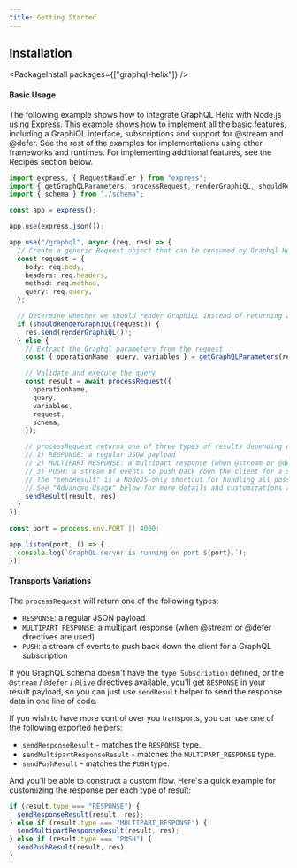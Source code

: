 ```yaml
---
title: Getting Started
---
```


## Installation

<PackageInstall packages={["graphql-helix"]} />

#### Basic Usage

The following example shows how to integrate GraphQL Helix with Node.js using Express. This example shows how to implement all the basic features, including a GraphiQL interface, subscriptions and support for @stream and @defer. See the rest of the examples for implementations using other frameworks and runtimes. For implementing additional features, see the Recipes section below.

```ts
import express, { RequestHandler } from "express";
import { getGraphQLParameters, processRequest, renderGraphiQL, shouldRenderGraphiQL, sendResult } from "../lib";
import { schema } from "./schema";

const app = express();

app.use(express.json());

app.use("/graphql", async (req, res) => {
  // Create a generic Request object that can be consumed by Graphql Helix's API
  const request = {
    body: req.body,
    headers: req.headers,
    method: req.method,
    query: req.query,
  };

  // Determine whether we should render GraphiQL instead of returning an API response
  if (shouldRenderGraphiQL(request)) {
    res.send(renderGraphiQL());
  } else {
    // Extract the Graphql parameters from the request
    const { operationName, query, variables } = getGraphQLParameters(request);

    // Validate and execute the query
    const result = await processRequest({
      operationName,
      query,
      variables,
      request,
      schema,
    });

    // processRequest returns one of three types of results depending on how the server should respond
    // 1) RESPONSE: a regular JSON payload
    // 2) MULTIPART RESPONSE: a multipart response (when @stream or @defer directives are used)
    // 3) PUSH: a stream of events to push back down the client for a subscription
    // The "sendResult" is a NodeJS-only shortcut for handling all possible types of Graphql responses,
    // See "Advanced Usage" below for more details and customizations available on that layer.
    sendResult(result, res);
  }
});

const port = process.env.PORT || 4000;

app.listen(port, () => {
  console.log(`GraphQL server is running on port ${port}.`);
});
```

#### Transports Variations

The `processRequest` will return one of the following types:

- `RESPONSE`: a regular JSON payload
- `MULTIPART_RESPONSE`: a multipart response (when @stream or @defer directives are used)
- `PUSH`: a stream of events to push back down the client for a GraphQL subscription

If you GraphQL schema doesn't have the `type Subscription` defined, or the `@stream` / `@defer` / `@live` directives available, you'll get `RESPONSE` in your result payload, so you can just use `sendResult` helper to send the response data in one line of code.

If you wish to have more control over you transports, you can use one of the following exported helpers:

- `sendResponseResult` - matches the `RESPONSE` type.
- `sendMultipartResponseResult` - matches the `MULTIPART_RESPONSE` type.
- `sendPushResult` - matches the `PUSH` type.

And you'll be able to construct a custom flow. Here's a quick example for customizing the response per each type of result:

```ts
if (result.type === "RESPONSE") {
  sendResponseResult(result, res);
} else if (result.type === "MULTIPART_RESPONSE") {
  sendMultipartResponseResult(result, res);
} else if (result.type === "PUSH") {
  sendPushResult(result, res);
}
```

